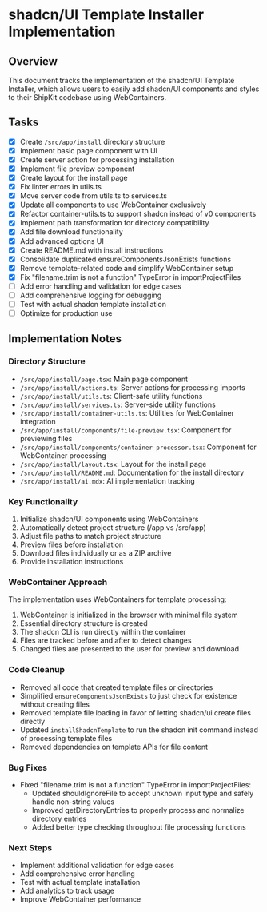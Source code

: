 # shadcn/UI Template Installer Implementation

## Overview
This document tracks the implementation of the shadcn/UI Template Installer, which allows users to easily add shadcn/UI components and styles to their ShipKit codebase using WebContainers.

## Tasks

- [x] Create `/src/app/install` directory structure
- [x] Implement basic page component with UI
- [x] Create server action for processing installation
- [x] Implement file preview component
- [x] Create layout for the install page
- [x] Fix linter errors in utils.ts
- [x] Move server code from utils.ts to services.ts
- [x] Update all components to use WebContainer exclusively
- [x] Refactor container-utils.ts to support shadcn instead of v0 components
- [x] Implement path transformation for directory compatibility
- [x] Add file download functionality
- [x] Add advanced options UI
- [x] Create README.md with install instructions
- [x] Consolidate duplicated ensureComponentsJsonExists functions
- [x] Remove template-related code and simplify WebContainer setup
- [x] Fix "filename.trim is not a function" TypeError in importProjectFiles
- [ ] Add error handling and validation for edge cases
- [ ] Add comprehensive logging for debugging
- [ ] Test with actual shadcn template installation
- [ ] Optimize for production use

## Implementation Notes

### Directory Structure
- `/src/app/install/page.tsx`: Main page component
- `/src/app/install/actions.ts`: Server actions for processing imports
- `/src/app/install/utils.ts`: Client-safe utility functions
- `/src/app/install/services.ts`: Server-side utility functions
- `/src/app/install/container-utils.ts`: Utilities for WebContainer integration
- `/src/app/install/components/file-preview.tsx`: Component for previewing files
- `/src/app/install/components/container-processor.tsx`: Component for WebContainer processing
- `/src/app/install/layout.tsx`: Layout for the install page
- `/src/app/install/README.md`: Documentation for the install directory
- `/src/app/install/ai.mdx`: AI implementation tracking

### Key Functionality
1. Initialize shadcn/UI components using WebContainers
2. Automatically detect project structure (/app vs /src/app)
3. Adjust file paths to match project structure
4. Preview files before installation
5. Download files individually or as a ZIP archive
6. Provide installation instructions

### WebContainer Approach
The implementation uses WebContainers for template processing:
1. WebContainer is initialized in the browser with minimal file system
2. Essential directory structure is created
3. The shadcn CLI is run directly within the container
4. Files are tracked before and after to detect changes
5. Changed files are presented to the user for preview and download

### Code Cleanup
- Removed all code that created template files or directories
- Simplified `ensureComponentsJsonExists` to just check for existence without creating files
- Removed template file loading in favor of letting shadcn/ui create files directly
- Updated `installShadcnTemplate` to run the shadcn init command instead of processing template files
- Removed dependencies on template APIs for file content

### Bug Fixes
- Fixed "filename.trim is not a function" TypeError in importProjectFiles:
  - Updated shouldIgnoreFile to accept unknown input type and safely handle non-string values
  - Improved getDirectoryEntries to properly process and normalize directory entries
  - Added better type checking throughout file processing functions

### Next Steps
- Implement additional validation for edge cases
- Add comprehensive error handling
- Test with actual template installation
- Add analytics to track usage
- Improve WebContainer performance
